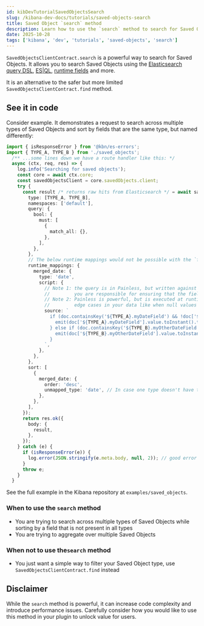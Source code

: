```yaml
---
id: kibDevTutorialSavedObjectsSearch
slug: /kibana-dev-docs/tutorials/saved-objects-search
title: Saved Object `search` method
description: Learn how to use the `search` method to search for Saved Objects.
date: 2025-10-28
tags: ['kibana', 'dev', 'tutorials', 'saved-objects', 'search']
---
```


`SavedObjectsClientContract.search` is a powerful way to search for Saved Objects. It allows you to search Saved Objects using the [Elasticsearch query DSL](https://www.elastic.co/docs/explore-analyze/query-filter/languages/querydsl), [ES|QL](https://www.elastic.co/docs/reference/query-languages/esql/esql-syntax-reference), [runtime fields](https://www.elastic.co/docs/manage-data/data-store/mapping/define-runtime-fields-in-search-request) and more.

It is an alternative to the safer but more limited `SavedObjectsClientContract.find` method.

## See it in code

Consider example. It demonstrates a request to search across multiple types of Saved Objects and sort by fields that are the same type, but named differently:

```ts
import { isResponseError } from '@kbn/es-errors';
import { TYPE_A, TYPE_B } from './saved_objects';
  /** ...some lines down we have a route handler like this: */
  async (ctx, req, res) => {
    log.info('Searching for saved objects');
    const core = await ctx.core;
    const savedObjectsClient = core.savedObjects.client;
    try {
      const result /* returns raw hits from Elasticsearch */ = await savedObjectsClient.search({
        type: [TYPE_A, TYPE_B],
        namespaces: ['default'],
        query: {
          bool: {
            must: [
              {
                match_all: {},
              },
            ],
          },
        },
        // The below runtime mappings would not be possible with the `find` method
        runtime_mappings: {
          merged_date: {
            type: 'date',
            script: {
              // Note 1: the query is in Painless, but written against the "raw" Saved object document,
              //         you are responsible for ensuring that the fields are scoped to the correct type
              // Note 2: Painless is powerful, but is executed at runtime, so be mindful of performance and handling
              //         edge cases in your data like when null values may be present.
              source: `
                if (doc.containsKey('${TYPE_A}.myDateField') && !doc['${TYPE_A}.myDateField'].empty) {
                  emit(doc['${TYPE_A}.myDateField'].value.toInstant().toEpochMilli());
                } else if (doc.containsKey('${TYPE_B}.myOtherDateField') && !doc['${TYPE_B}.myOtherDateField'].empty) {
                  emit(doc['${TYPE_B}.myOtherDateField'].value.toInstant().toEpochMilli());
                }
              `,
            },
          },
        },
        sort: [
          {
            merged_date: {
              order: 'desc',
              unmapped_type: 'date', // In case one type doesn't have the date field
            },
          },
        ],
      });
      return res.ok({
        body: {
          result,
        },
      });
    } catch (e) {
      if (isResponseError(e)) {
        log.error(JSON.stringify(e.meta.body, null, 2)); // good error logging is essential for debugging...
      }
      throw e;
    }
  }
```

See the full example in the Kibana repository at `examples/saved_objects`.


### When to use the `search` method

- You are trying to search across multiple types of Saved Objects while sorting by a field that is not present in all types
- You are trying to aggregate over multiple Saved Objects

### When not to use the`search` method

- You just want a simple way to filter your Saved Object type, use `SavedObjectsClientContract.find` instead

## Disclaimer

While the `search` method is powerful, it can increase code complexity and introduce performance issues. Carefully consider how you would like to use this method in your plugin to unlock value for users.